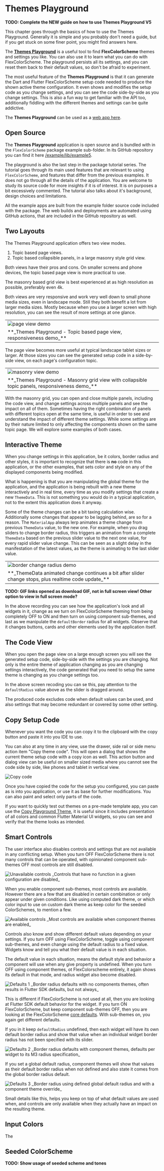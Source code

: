 # Themes Playground

**TODO: Complete the NEW guide on how to use Themes Playground V5**

This chapter goes through the basics of how to use the Themes Playground. Generally
it is simple and you probably don't need a guide, but if you get stuck on some
finer point, you might find answers here.

The [**Themes Playground**](https://rydmike.com/flexcolorscheme/themesplayground-v5)
is a useful tool to find **FlexColorScheme** themes and settings you
like. You can also use it to learn what you can do with FlexColorScheme.
The playground persists all its settings, and you can reset them back to their
default values, so don't be afraid to experiment.

The most useful feature of the **Themes Playground** is that it can
generate the Dart and Flutter FlexColorScheme setup code needed to
produce the shown active theme configuration. It even shows and modifies the
setup code as you change settings, and you can see the code side-by-side as
you change settings. This is also a fun way to get familiar with the API too,
additionally fiddling with the different themes and settings can be quite
addictive.

The **Themes Playground** can be used as a
[web app here](https://rydmike.com/flexcolorscheme/themesplayground-v5).

## Open Source

The **Themes Playground** application is open source and is bundled with
in the `FlexColorScheme` package example sub-folder. In its GitHub repository
you can find it here
[/example/lib/example5](https://github.com/rydmike/flex_color_scheme/tree/master/example/lib/example5).

The playground is also the last step in the package tutorial series. The tutorial goes
through its main used features that are relevant to using `FlexColorScheme`,
and features that differ from the previous examples. It does not go through all
the details of the application. You are welcome to study its source code for
more insights if it is of interest. It is on purposes a bit excessively
commented. The tutorial also talks about it's background, design choices
and limitations.

All the example apps are built from the example folder source code
included with the package. The web builds and deployments are automated using
GitHub actions, that are included in the GitHub repository as well.

## Two Layouts

The Themes Playground application offers two view modes.

1. Topic based page views.
2. Topic based collapsible panels, in a large masonry style grid view.

Both views have their pros and cons. On smaller screens and phone
devices, the topic based page view is more practical to use.

The masonry based grid view is best experienced at as high resolution as
possible, preferably even 4k.

Both views are very responsive and work very well down to small phone media
sizes, even in landscape mode. Still they both benefit a lot from larger
media sizes. Mostly because when you use a larger screen with high resolution,
you can see the result of more settings at one glance.

<table>
  <tr>
    <td><img src="https://github.com/rydmike/flex_color_scheme_docs/blob/master/docs/images/fcs-v5-pg-01-pageview-3.gif?raw=true" alt="page view demo"/></td>
  </tr>
  <tr>
    <td> **_Themes Playground - Topic based page view, responsiveness demo_** </td>
  </tr>
</table>

The page view becomes more useful at typical landscape tablet sizes or larger.
At those sizes you can see the generated setup code in a side-by-side view,
on each page's configuration topic.

<table>
  <tr>
    <td><img src="https://github.com/rydmike/flex_color_scheme_docs/blob/master/docs/images/fcs-v5-pg-02-masonryview-2.gif?raw=true" alt="masonry view demo"/></td>
  </tr>
  <tr>
    <td> **_Themes Playground - Masonry grid view with collapsible topic panels, responsiveness demo_** </td>
  </tr>
</table>

With the masonry grid, you can open and close multiple panels, including the
code view, and change settings across multiple panels and see the impact on
all of them. Sometimes having the right combination of panels with different
topics open at the same time, is useful in order to see and understand the
impact of different theme settings. While some settings are by their nature
limited to only affecting the components shown on the same topic page. We will
explore some examples of both cases.

## Interactive Theme

When you change settings in this application, be it colors, border radius and
other styles, it is important to recognize that there is **no** code
in this application, or the other examples, that sets color and style on any of
the displayed components being modified.

What is happening is that you are manipulating the global theme
for the application, and the application is being rebuilt with a new theme
interactively and in real time, every time as you modify settings that
create a new `ThemeData`. This is not something you would do in a typical
application, not to the extent this application does it anyway.

Some of the theme changes can be a bit taxing calculation
wise. Additionally some changes that appear to be lagging behind, are so for
a reason. The `MaterialApp` always lerp animates a theme change from
previous `ThemeData` value, to the new one. For example, when you drag sliders
to change border radius, this triggers an animation from a complete
`ThemeData` based on the previous slider value to the next one value, for
every rapid slider value change. This can be seen as a slight delay in the
manifestation of the latest values, as the theme is animating to the last
slider value.

<table>
  <tr>
    <td><Image src="https://github.com/rydmike/flex_color_scheme_docs/blob/master/docs/images/fcs-v5-pg-03-radius-change-1.gif?raw=true" alt="border change radius demo" zoom /></td>
  </tr>
  <tr>
    <td> **_ThemeData animated change continues a bit after slider change stops, plus realtime code update_** </td>
  </tr>
</table>

**TODO: GIF links opened as download GIF, not in full screen view! Other option to view in full screen mode?**

In the above recording you can see how the application's look and all
widgets in it, change as we turn on FlexColorScheme theming from being
completely OFF to ON and then turn on using component sub-themes, and last as
we manipulate the `defaultBorder` radius for all widgets. Observe that it changes
buttons, cards and other elements used by the application itself.

## The Code View

When you open the page view on a large enough screen you will see the generated
setup code, side-by-side with the settings you are changing. Not only is the
entire theme of application changing as you are changing settings interactively,
the code generated that you need to setup the same theme is changing as you
change settings too.

In the above screen recoding you can se this, pay attention
to the `defaultRadius` value above as the slider is dragged around.

The produced code excludes code when default values can be used, and also
settings that may become redundant or covered by some other setting.

## Copy Setup Code

Whenever you want the code you can copy it to the clipboard with the copy
button and paste it into you IDE to use.

You can also at any time in any view, use the drawer, side rail or side menu
action item "Copy theme code". This will open a dialog that shows the current
theme setup code with a copy icon as well. This action button and dialog
view can be useful on smaller sized media where you cannot see the code side
by side, like phones and tablet in vertical view.

<Image src="https://github.com/rydmike/flex_color_scheme_docs/blob/master/docs/images/fcs-v5-pg-04-copy-code.png?raw=true" alt="Copy code" zoom />


Once you have copied the code for the setup you configured, you can paste as is
into you application, or use it as base for further modifications. You can
also paint and select only parts of the code.

If you want to quickly test out themes on a pre-made template app, you
can use the [Copy Playground Theme](/copy_playground), it is useful since it
includes presentation of all colors and common Flutter Material UI widgets,
so you can see and verify that the theme looks as intended.


## Smart Controls

The user interface also disables controls and settings that are not available
in any conflicting setup. When you turn OFF FlexColorScheme there is
not many controls that can be operated, with opinionated component sub-themes
OFF most controls are still disabled.

<Image src="https://github.com/rydmike/flex_color_scheme_docs/blob/master/docs/images/fcs-v5-pg-05-unavailable-controls.png?raw=true" alt="Unavailable controls" zoom />
_Controls that have no function in a given configuration are disabled_

When you enable component sub-themes, most controls are available. However there
are a few that are disabled in certain combination or only appear under given
conditions. Like using computed dark theme, or which color input to use on custom
dark theme as keep color for the seeded ColorSchemes, to mention a few.

<Image src="https://github.com/rydmike/flex_color_scheme_docs/blob/master/docs/images/fcs-v5-pg-06-available-controls.png?raw=true" alt="Available controls" zoom />
_Most controls are available when component themes are enabled_

Controls also know and show different default values depending on your settings.
If you turn OFF using FlexColorScheme, toggle using component sub-themes, and
even change using the default radius to a fixed value. Widgets know and tell you
what their default value is in each situation.

The default value in each situation, means the default style and behavior a
component will use when any give property is undefined.
When you turn OFF using component themes, ot FlexColorscheme entirely, it again
shows its default in that mode, and radius widget also become disabled.

<Image src="https://github.com/rydmike/flex_color_scheme_docs/blob/master/docs/images/fcs-v5-pg-06-available-controls.png?raw=true" alt="Defaults 1" zoom />
_Border radius defaults with no components themes, often results in Flutter SDK defaults, but not always_

This is different if FlexColorScheme is not used at all, then you are looking at
Flutter SDK default behavior for the widget. If you turn ON FlexColorScheme,
but keep component sub-themes OFF, then you are looking at the FlexColorScheme
[core defaults](/core_defaults). With sub-themes on, you again get different
defaults.

If you in it keep `defaultRadius` undefined, then each widget will
have its own default border radius and show that value when an individual widget
border radius has not been specified with its slider.

<Image src="https://github.com/rydmike/flex_color_scheme_docs/blob/master/docs/images/fcs-v5-pg-08-smart-controls02?raw=true" alt="Defaults 2" zoom />
_Border radius defaults with component themes, defaults per widget to its M3 radius specification_

If you set a global default radius, component themes will show that values as their
default border radius when not defined and also state it comes from the global
border radius default.

<Image src="https://github.com/rydmike/flex_color_scheme_docs/blob/master/docs/images/fcs-v5-pg-09-smart-controls03?raw=true" alt="Defaults 3" zoom />
_Border radius using defined global default radius and with a component theme override_

Small details like this, helps you keep on top of what default values are used
when, and controls are only available when they actually have an impact on
the resulting theme.

## Input Colors

The 

## Seeded ColorScheme

**TODO: Show usage of seeded scheme and tones**
